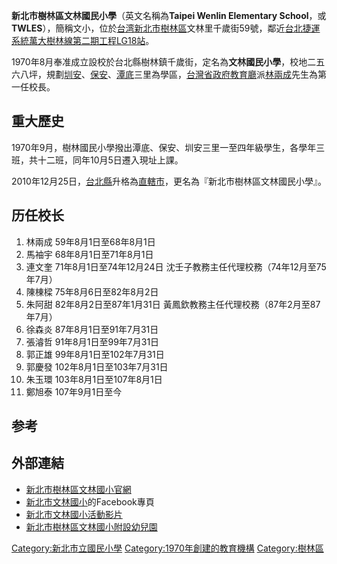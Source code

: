 {{refimprove|time=2012-05-27T12:42:49+00:00}}
{{Infobox School
| name = 新北市樹林區文林國民小學
| other_name = 文林國小、文小
| image = 
| motto = 
| established = 1970年
| type = 市立國小
| affiliation = 公立
| district = [[新北市|新北市]][[樹林區|樹林區]]
| grades = 幼兒園 小一至小六
| president = 
| principal = 鄭旭泰
| dean =
| faculty =
| staff =
| students = 
| conference =
| colors =
| mascot =
| free_label = 
| free_text = 
| free_label2 = 
| free_text2 = 
| free_label3 =
| magazine =
| free_text3 =
| location = {{flagicon|TWN}}[[新北市|新北市]][[樹林區|樹林區]][[千歲街|千歲街]]59號
| information =
| tel=+886-2-2681-2625
| fax=+886-2-2681-6662
| website = [https://www.twles.ntpc.edu.tw www.twles.ntpc.edu.tw]
}}
'''新北市樹林區文林國民小學'''（英文名稱為'''Taipei Wenlin Elementary School'''，或'''TWLES'''），簡稱文小，位於[[台湾|台湾]][[新北市|新北市]][[樹林區|樹林區]]文林里千歲街59號，鄰近[[臺北捷運|台北捷運系統]][[萬大-中和-樹林線|萬大樹林線第二期工程]][[潭底站|LG18站]]。

1970年8月奉准成立設校於台北縣樹林鎮千歲街，定名為'''文林國民小學'''，校地二五六八坪，規劃[[圳安|圳安]]、[[保安|保安]]、[[潭底|潭底]]三里為學區，[[台灣省政府教育廳|台灣省政府教育廳]]派[[林兩成|林兩成]]先生為第一任校長。

==重大歷史==
1970年9月，樹林國民小學撥出潭底、保安、圳安三里一至四年級學生，各學年三班，共十二班，同年10月5日遷入現址上課。 

2010年12月25日，[[台北縣|台北縣]]升格為[[直轄市|直轄市]]，更名為『新北市樹林區文林國民小學』。

==历任校长==
# 林兩成 59年8月1日至68年8月1日
# 馬袖宇 68年8月1日至71年8月1日
# 連文奎 71年8月1日至74年12月24日 沈壬子教務主任代理校務（74年12月至75年7月）
# 陳棟樑 75年8月6日至82年8月2日
# 朱阿甜 82年8月2日至87年1月31日 黃鳳欽教務主任代理校務（87年2月至87年7月）
# 徐森炎 87年8月1日至91年7月31日
# 張濬哲 91年8月1日至99年7月31日
# 郭正雄 99年8月1日至102年7月31日
# 郭慶發 102年8月1日至103年7月31日
# 朱玉環 103年8月1日至107年8月1日
# 鄭旭泰 107年9月1日至今

==参考==
{{reflist}}

== 外部連結 ==
*[https://www.twles.ntpc.edu.tw/ 新北市樹林區文林國小官網] {{Wayback|url=https://www.twles.ntpc.edu.tw/ |date=20210719010706 }}
*[https://www.facebook.com/ntpctwles/ 新北市文林國小]的Facebook專頁
*[https://www.youtube.com/channel/UCcj3-Ge1NX1ouHNRbjRabQw/ 新北市文林國小活動影片] {{Wayback|url=https://www.youtube.com/channel/UCcj3-Ge1NX1ouHNRbjRabQw/ |date=20210720065402 }}
*[https://web.archive.org/web/20170805162120/http://team.twles.ntpc.edu.tw/userdata/kid/about.html  新北市樹林區文林國小附設幼兒園]

{{新北市中學列表}}
[[Category:新北市立國民小學|Category:新北市立國民小學]]
[[Category:1970年創建的教育機構|Category:1970年創建的教育機構]]
[[Category:樹林區|Category:樹林區]]